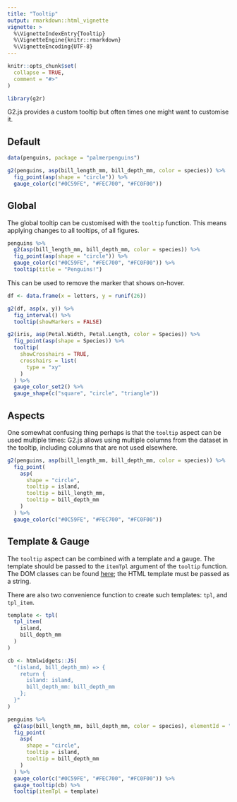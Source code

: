 ```yaml
---
title: "Tooltip"
output: rmarkdown::html_vignette
vignette: >
  %\VignetteIndexEntry{Tooltip}
  %\VignetteEngine{knitr::rmarkdown}
  %\VignetteEncoding{UTF-8}
---
```


```r
knitr::opts_chunk$set(
  collapse = TRUE,
  comment = "#>"
)

library(g2r)
```

G2.js provides a custom tooltip but often times one might want to customise it.

## Default

```r
data(penguins, package = "palmerpenguins") 

g2(penguins, asp(bill_length_mm, bill_depth_mm, color = species)) %>% 
  fig_point(asp(shape = "circle")) %>% 
  gauge_color(c("#0C59FE", "#FEC700", "#FC0F00"))
```

## Global

The global tooltip can be customised with the `tooltip` function. This means applying changes to all tooltips, of all figures.

```r
penguins %>% 
  g2(asp(bill_length_mm, bill_depth_mm, color = species)) %>% 
  fig_point(asp(shape = "circle")) %>% 
  gauge_color(c("#0C59FE", "#FEC700", "#FC0F00")) %>% 
  tooltip(title = "Penguins!")
```

This can be used to remove the marker that shows on-hover.

```r
df <- data.frame(x = letters, y = runif(26))

g2(df, asp(x, y)) %>% 
  fig_interval() %>% 
  tooltip(showMarkers = FALSE)
```

```r
g2(iris, asp(Petal.Width, Petal.Length, color = Species)) %>% 
  fig_point(asp(shape = Species)) %>% 
  tooltip(
    showCrosshairs = TRUE,
    crosshairs = list(
      type = "xy"
    )
  ) %>% 
  gauge_color_set2() %>% 
  gauge_shape(c("square", "circle", "triangle"))
```

## Aspects

One somewhat confusing thing perhaps is that the `tooltip` aspect can be used multiple times: G2.js allows using multiple columns from the dataset in the tooltip, including columns that are not used elsewhere.

```r
g2(penguins, asp(bill_length_mm, bill_depth_mm, color = species)) %>% 
  fig_point(
    asp(
      shape = "circle", 
      tooltip = island,
      tooltip = bill_length_mm,
      tooltip = bill_depth_mm
    )
  ) %>% 
  gauge_color(c("#0C59FE", "#FEC700", "#FC0F00"))
```

## Template & Gauge

The `tooltip` aspect can be combined with a template and a gauge. The template should be passed to the `itemTpl` argument of the `tooltip` function. The DOM classes can be found [here](https://g2.antv.vision/en/docs/api/general/tooltip); the HTML template must be passed as a string.

There are also two convenience function to create such templates: `tpl`, and `tpl_item`.

```r
template <- tpl(
  tpl_item(
    island,
    bill_depth_mm
  )
)

cb <- htmlwidgets::JS(
  "(island, bill_depth_mm) => {
    return {
      island: island,
      bill_depth_mm: bill_depth_mm
    };
  }"
)

penguins %>% 
  g2(asp(bill_length_mm, bill_depth_mm, color = species), elementId = "x") %>% 
  fig_point(
    asp(
      shape = "circle",
      tooltip = island,
      tooltip = bill_depth_mm
    )
  ) %>% 
  gauge_color(c("#0C59FE", "#FEC700", "#FC0F00")) %>% 
  gauge_tooltip(cb) %>% 
  tooltip(itemTpl = template)
```
